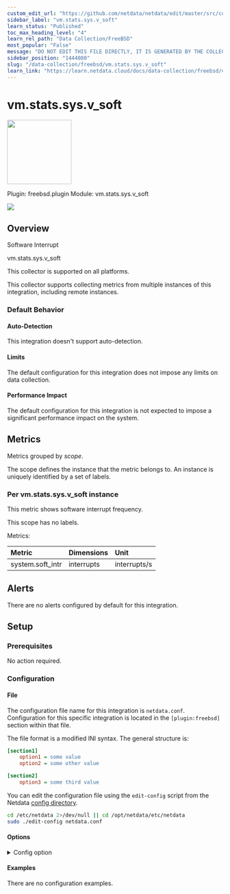 ```yaml
---
custom_edit_url: "https://github.com/netdata/netdata/edit/master/src/collectors/freebsd.plugin/metadata.yaml"
sidebar_label: "vm.stats.sys.v_soft"
learn_status: "Published"
toc_max_heading_level: "4"
learn_rel_path: "Data Collection/FreeBSD"
most_popular: "False"
message: "DO NOT EDIT THIS FILE DIRECTLY, IT IS GENERATED BY THE COLLECTOR'S metadata.yaml FILE"
sidebar_position: "1444080"
slug: "/data-collection/freebsd/vm.stats.sys.v_soft"
learn_link: "https://learn.netdata.cloud/docs/data-collection/freebsd/vm.stats.sys.v_soft"
---
```



# vm.stats.sys.v_soft


<img src="https://netdata.cloud/img/freebsd.svg" width="150"/>


Plugin: freebsd.plugin
Module: vm.stats.sys.v_soft

<img src="https://img.shields.io/badge/maintained%20by-Netdata-%2300ab44" />

## Overview

Software Interrupt

vm.stats.sys.v_soft

This collector is supported on all platforms.

This collector supports collecting metrics from multiple instances of this integration, including remote instances.


### Default Behavior

#### Auto-Detection

This integration doesn't support auto-detection.

#### Limits

The default configuration for this integration does not impose any limits on data collection.

#### Performance Impact

The default configuration for this integration is not expected to impose a significant performance impact on the system.


## Metrics

Metrics grouped by *scope*.

The scope defines the instance that the metric belongs to. An instance is uniquely identified by a set of labels.



### Per vm.stats.sys.v_soft instance

This metric shows software interrupt frequency.

This scope has no labels.

Metrics:

| Metric | Dimensions | Unit |
|:------|:----------|:----|
| system.soft_intr | interrupts | interrupts/s |



## Alerts

There are no alerts configured by default for this integration.


## Setup

### Prerequisites

No action required.

### Configuration

#### File

The configuration file name for this integration is `netdata.conf`.
Configuration for this specific integration is located in the `[plugin:freebsd]` section within that file.

The file format is a modified INI syntax. The general structure is:

```ini
[section1]
    option1 = some value
    option2 = some other value

[section2]
    option3 = some third value
```
You can edit the configuration file using the `edit-config` script from the
Netdata [config directory](/docs/netdata-agent/configuration#the-netdata-config-directory).

```bash
cd /etc/netdata 2>/dev/null || cd /opt/netdata/etc/netdata
sudo ./edit-config netdata.conf
```
#### Options



<details><summary>Config option</summary>

| Name | Description | Default | Required |
|:----|:-----------|:-------|:--------:|
| vm.stats.sys.v_soft | Enable or disable software inerrupts metric. | yes | no |

</details>

#### Examples
There are no configuration examples.


